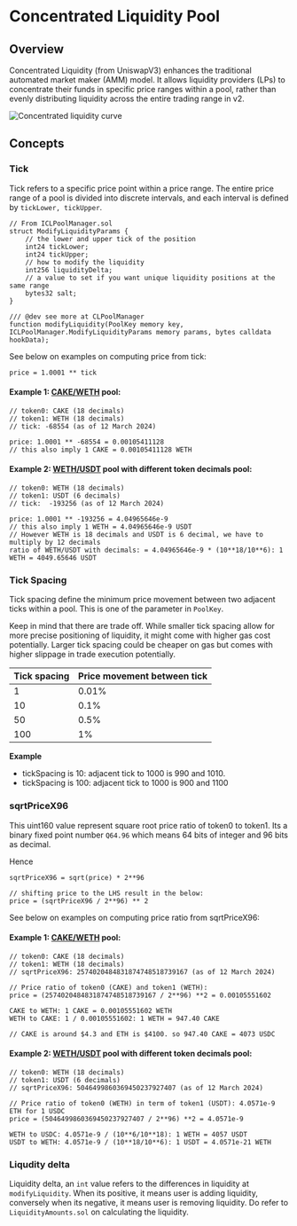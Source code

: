 # Concentrated Liquidity Pool

## Overview 

Concentrated Liquidity (from UniswapV3) enhances the traditional automated market maker (AMM) model.
It allows liquidity providers (LPs) to concentrate their funds in specific price ranges within a pool, rather than evenly distributing liquidity across the entire trading range in v2.

![Concentrated liquidity curve](/infinity/amm-layer-poolmanager-cl-1.png)

## Concepts

### Tick
Tick refers to a specific price point within a price range. The entire price range of a pool is divided into discrete intervals, and each interval is defined by `tickLower, tickUpper`. 

```solidity 
// From ICLPoolManager.sol
struct ModifyLiquidityParams {
    // the lower and upper tick of the position
    int24 tickLower;
    int24 tickUpper;
    // how to modify the liquidity
    int256 liquidityDelta;
    // a value to set if you want unique liquidity positions at the same range
    bytes32 salt;
}

/// @dev see more at CLPoolManager
function modifyLiquidity(PoolKey memory key, ICLPoolManager.ModifyLiquidityParams memory params, bytes calldata hookData);
```

See below on examples on computing price from tick:

```
price = 1.0001 ** tick 
```

####  Example 1: [CAKE/WETH](https://etherscan.io/address/0x517f451b0a9e1b87dc0ae98a05ee033c3310f046) pool:

```solidity
// token0: CAKE (18 decimals)
// token1: WETH (18 decimals)
// tick: -68554 (as of 12 March 2024)

price: 1.0001 ** -68554 = 0.00105411128
// this also imply 1 CAKE = 0.00105411128 WETH 
```

#### Example 2: [WETH/USDT](https://etherscan.io/address/0x6ca298d2983ab03aa1da7679389d955a4efee15c) pool with different token decimals pool:

```solidity
// token0: WETH (18 decimals)
// token1: USDT (6 decimals)
// tick:  -193256 (as of 12 March 2024)

price: 1.0001 ** -193256 = 4.04965646e-9
// this also imply 1 WETH = 4.04965646e-9 USDT 
// However WETH is 18 decimals and USDT is 6 decimal, we have to multiply by 12 decimals
ratio of WETH/USDT with decimals: = 4.04965646e-9 * (10**18/10**6): 1 WETH = 4049.65646 USDT
```

### Tick Spacing

Tick spacing define the minimum price movement between two adjacent ticks within a pool. This is one of the parameter in `PoolKey`. 

Keep in mind that there are trade off. While smaller tick spacing allow for more precise positioning of liquidity, it might come with higher gas cost potentially. Larger tick spacing could be cheaper on gas but comes with higher slippage in trade execution potentially.

| Tick spacing | Price movement between tick |
| ------ | ------ |
| 1 |  0.01% |
| 10 | 0.1% |
| 50  | 0.5% |
| 100  | 1% |

**Example**
- tickSpacing is 10: adjacent tick to 1000 is 990 and 1010.
- tickSpacing is 100: adjacent tick to 1000 is 900 and 1100

### sqrtPriceX96

This uint160 value represent square root price ratio of token0 to token1. Its a binary fixed point number `Q64.96` which means 64 bits of integer and 96 bits as decimal. 

Hence
```solidity
sqrtPriceX96 = sqrt(price) * 2**96

// shifting price to the LHS result in the below:
price = (sqrtPriceX96 / 2**96) ** 2
```

See below on examples on computing price ratio from sqrtPriceX96:

####  Example 1: [CAKE/WETH](https://etherscan.io/address/0x517f451b0a9e1b87dc0ae98a05ee033c3310f046) pool:

```solidity 
// token0: CAKE (18 decimals)
// token1: WETH (18 decimals)
// sqrtPriceX96: 2574020484831874748518739167 (as of 12 March 2024)

// Price ratio of token0 (CAKE) and token1 (WETH):
price = (2574020484831874748518739167 / 2**96) **2 = 0.00105551602

CAKE to WETH: 1 CAKE = 0.00105551602 WETH 
WETH to CAKE: 1 / 0.00105551602: 1 WETH = 947.40 CAKE 

// CAKE is around $4.3 and ETH is $4100. so 947.40 CAKE = 4073 USDC
```


#### Example 2: [WETH/USDT](https://etherscan.io/address/0x6ca298d2983ab03aa1da7679389d955a4efee15c) pool with different token decimals pool:

```solidity
// token0: WETH (18 decimals)
// token1: USDT (6 decimals)
// sqrtPriceX96: 5046499860369450237927407 (as of 12 March 2024)

// Price ratio of token0 (WETH) in term of token1 (USDT): 4.0571e-9 ETH for 1 USDC
price = (5046499860369450237927407 / 2**96) **2 = 4.0571e-9

WETH to USDC: 4.0571e-9 / (10**6/10**18): 1 WETH = 4057 USDT
USDT to WETH: 4.0571e-9 / (10**18/10**6): 1 USDT = 4.0571e-21 WETH 
```


### Liqudity delta

Liquidity delta, an `int` value refers to the differences in liquidity at `modifyLiquidity`. When its positive, it means user is adding liquidity, conversely when its negative, it means user is removing liquidity. Do refer to `LiquidityAmounts.sol` on calculating the liquidity.
